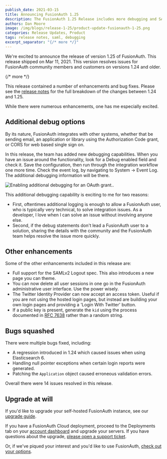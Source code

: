 ```yaml
---
publish_date: 2021-03-15 
title: Announcing FusionAuth 1.25
description: The FusionAuth 1.25 Release includes more debugging and SAMLv2 logout.
authors: Dan Moore
image: /img/blogs/release-1-25/product-update-fusionauth-1-25.png
categories: Release Updates, Product
tags: release notes, saml, debugging
excerpt_separator: "{/* more */}"
---
```


We're excited to announce the release of version 1.25 of FusionAuth. This release shipped on Mar 11, 2021. This version resolves issues for FusionAuth community members and customers on versions 1.24 and older.

{/* more */}

This release contained a number of enhancements and bug fixes. Please see the [release notes](/docs/release-notes/archive#version-1-25-0) for the full breakdown of the changes between 1.24 and 1.25. 

While there were numerous enhancements, one has me especially excited.

## Additional debug options

By its nature, FusionAuth integrates with other systems, whether that be sending email, an application or library using the Authorization Code grant, or CORS for web based single sign on.

In this release, the team has added new debugging capabilities. When you have an issue around the functionality, look for a <InlineField>Debug enabled</InlineField> field and check it. Save the configuration, then run through the integration workflow one more time. Check the event log, by navigating to <Breadcrumb>System -> Event Log</Breadcrumb>. The additional debugging information will be there.

![Enabling additional debugging for an OAuth grant..](/img/blogs/release-1-25/debug-enabled-v2.png)

This additional debugging capability is exciting to me for two reasons:

* First, oftentimes additional logging is enough to allow a FusionAuth user, who is typically very technical, to solve integration issues. As a developer, I love when I can solve an issue without involving anyone else.
* Second, if the debug statements don't lead a FusionAuth user to a solution, sharing the details with the community and the FusionAuth team helps resolve the issue more quickly.

## Other enhancements

Some of the other enhancements included in this release are:

* Full support for the SAMLv2 Logout spec. This also introduces a new page you can theme.
* You can now delete all user sessions in one go in the FusionAuth administrative user interface. Use the power wisely.
* The Twitter Identity Provider can now accept an access token. Useful if you are not using the hosted login pages, but instead are building your own login pages and providing a 'Login With Twitter' button.
* If a public key is present, generate the `kid` using the process documented in [RFC 7638](https://tools.ietf.org/html/rfc7638) rather than a random string.

## Bugs squashed

There were multiple bugs fixed, including:

* A regression introduced in 1.24 which caused issues when using Elasticsearch 6.
* Handling null pointer exceptions when certain login reports were generated.
* Patching the `Application` object caused erroneous validation errors.

Overall there were 14 issues resolved in this release.

## Upgrade at will

If you'd like to upgrade your self-hosted FusionAuth instance, see our [upgrade guide](/docs/operate/deploy/upgrade). 

If you have a FusionAuth Cloud deployment, proceed to the <Breadcrumb>Deployments</Breadcrumb> tab on your <a href="https://account.fusionauth.io/account/deployment/" target="_blank">account dashboard</a> and upgrade your servers. If you have questions about the upgrade, <a href="https://account.fusionauth.io/account/support/" target="_blank">please open a support ticket</a>.

Or, if we've piqued your interest and you'd like to use FusionAuth, [check out your options](/pricing).
